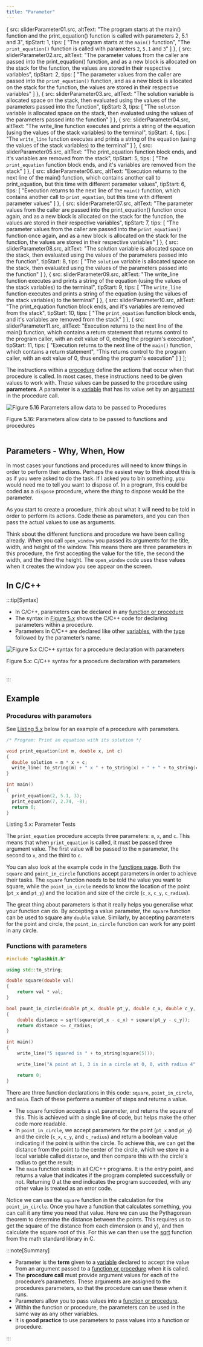 ```yaml
---
title: "Parameter"
---
```





  {
    src: sliderParameter01.src,
    altText: "The program starts at the main() function and the print_equation() function is called with parameters 2, 5.1 and 3",
    tipStart: 1,
    tips: [
      "The program starts at the <code>main()</code> function",
      "The <code>print_equation()</code> function is called with parameters <code>2</code>, <code>5.1</code> and <code>3</code>"
    ]
  },
  {
    src: sliderParameter02.src,
    altText: "The parameter values from the caller are passed into the print_equation() function, and as a new block is allocated on the stack for the function, the values are stored in their respective variables",
    tipStart: 2,
    tips: [
      "The parameter values from the caller are passed into the <code>print_equation()</code> function, and as a new block is allocated on the stack for the function, the values are stored in their respective variables"
    ]
  },
  {
    src: sliderParameter03.src,
    altText: "The solution variable is allocated space on the stack, then evaluated using the values of the parameters passed into the function",
    tipStart: 3,
    tips: [
      "The <code>solution</code> variable is allocated space on the stack, then evaluated using the values of the parameters passed into the function"
    ]
  },
  {
    src: sliderParameter04.src,
    altText: "The write_line function executes and prints a string of the equation (using the values of the stack variables) to the terminal",
    tipStart: 4,
    tips: [
      "The <code>write_line</code> function executes and prints a string of the equation (using the values of the stack variables) to the terminal"
    ]
  },
  {
    src: sliderParameter05.src,
    altText: "The print_equation function block ends, and it's variables are removed from the stack",
    tipStart: 5,
    tips: [
      "The <code>print_equation</code> function block ends, and it's variables are removed from the stack"
    ]
  },
  {
    src: sliderParameter06.src,
    altText: "Execution returns to the next line of the main() function, which contains another call to print_equation, but this time with different parameter values",
    tipStart: 6,
    tips: [
      "Execution returns to the next line of the <code>main()</code> function, which contains another call to <code>print_equation</code>, but this time with different parameter values"
    ]
  },
  {
    src: sliderParameter07.src,
    altText: "The parameter values from the caller are passed into the print_equation() function once again, and as a new block is allocated on the stack for the function, the values are stored in their respective variables",
    tipStart: 7,
    tips: [
      "The parameter values from the caller are passed into the <code>print_equation()</code> function once again, and as a new block is allocated on the stack for the function, the values are stored in their respective variables"
    ]
  },
  {
    src: sliderParameter08.src,
    altText: "The solution variable is allocated space on the stack, then evaluated using the values of the parameters passed into the function",
    tipStart: 8,
    tips: [
      "The <code>solution</code> variable is allocated space on the stack, then evaluated using the values of the parameters passed into the function"
    ]
  },
  {
    src: sliderParameter09.src,
    altText: "The write_line function executes and prints a string of the equation (using the values of the stack variables) to the terminal",
    tipStart: 9,
    tips: [
      "The <code>write_line</code> function executes and prints a string of the equation (using the values of the stack variables) to the terminal"
    ]
  },
  {
    src: sliderParameter10.src,
    altText: "The print_equation function block ends, and it's variables are removed from the stack",
    tipStart: 10,
    tips: [
      "The <code>print_equation</code> function block ends, and it's variables are removed from the stack"
    ]
  },
  {
    src: sliderParameter11.src,
    altText: "Execution returns to the next line of the main() function, which contains a return statement that returns control to the program caller, with an exit value of 0, ending the program's execution",
    tipStart: 11,
    tips: [
      "Execution returns to the next line of the <code>main()</code> function, which contains a return statement", "This returns control to the program caller, with an exit value of 0, thus ending the program's execution"
    ]
  }
];



The instructions within a [procedure](../01-procedures) define the actions that occur when that procedure is called. In most cases, these instructions need to be given values to work with. These values can be passed to the procedure using **parameters**. A parameter is a [variable](../../../../part-1-instructions/1-sequence-and-data/1-concepts/07-variable) that has its value set by an [argument](../../../../part-1-instructions/1-sequence-and-data/1-concepts/02-method#arguments) in the procedure call.

<a id="FigureParameter"></a>

![Figure 5.16 Parameters allow data to be passed to Procedures](./images/procedure-decl-with-params.png "Parameters allow data to be passed to Procedures")

<div class="caption"><span class="caption-figure-nbr">Figure 5.16: </span> Parameters allow data to be passed to functions and procedures</div> <br/>

## Parameters - Why, When, How

In most cases your functions and procedures will need to know things in order to perform their actions. Perhaps the easiest way to think about this is as if you were asked to do the task. If I asked you to bin something, you would need me to tell you want to dispose of. In a program, this could be coded as a `dispose` procedure, where the *thing* to dispose would be the parameter.

As you start to create a procedure, think about what it will need to be told in order to perform its actions. Code these as parameters, and you can then pass the actual values to use as arguments.

Think about the different functions and procedure we have been calling already. When you call `open_window` you passed its arguments for the title, width, and height of the window. This means there are three parameters in this procedure, the first accepting the value for the title, the second the width, and the third the height. The `open_window` code uses these values when it creates the window you see appear on the screen.

## In C/C++

:::tip[Syntax]

- In C/C++, parameters can be declared in any [function or procedure](../00-functions-and-procedures)
- The syntax in [Figure 5.x](#FigureParameterSyntax) shows the C/C++ code for declaring parameters within a procedure.
- Parameters in C/C++ are declared like other [variables](../../../../part-1-instructions/1-sequence-and-data/1-concepts/07-variable), with the [type](../../../../part-1-instructions/1-sequence-and-data/1-concepts/06-type) followed by the parameter’s name.

<a id="FigureParameterSyntax"></a>

![Figure 5.x C/C++ syntax for a procedure declaration with parameters](./images/procedure-decl-with-params.png "C/C++ Syntax for a procedure declaration with parameters")
<div class="caption"><span class="caption-figure-nbr">Figure 5.x: </span>C/C++ syntax for a procedure declaration with parameters</div><br/>

:::

## Example

### Procedures with parameters

See [Listing 5.x](#ListingParameters) below for an example of a procedure with parameters.

<a id="ListingParameters"></a>

```cpp
/* Program: Print an equation with its solution */

void print_equation(int m, double x, int c) 
{
  double solution = m * x + c;
  write_line( to_string(m) + " x " + to_string(x) + " + " + to_string(c) + " = " + to_string(solution));
}

int main() 
{
  print_equation(2, 5.1, 3);
  print_equation(7, 2.74, -8);
  return 0;
}
```
<div class="caption"><span class="caption-figure-nbr">Listing 5.x: </span>Parameter Tests</div>

The `print_equation` procedure accepts three parameters: `m`, `x`, and `c`. This means that when `print_equation` is called, it must be passed three argument value. The first value will be passed to the `m` parameter, the second to `x`, and the third to `c`.

You can also look at the example code in the [functions page](../04-function-decl). Both the `square` and `point_in_circle` functions accept parameters in order to achieve their tasks. The `square` function needs to be told the value you want to square, while the `point_in_circle` needs to know the location of the point (`pt_x` and `pt_y`) and the location and size of the circle (`c_x`, `c_y`, `c_radius`). 

The great thing about parameters is that it really helps you generalise what your function can do. By accepting a value parameter, the `square` function can be used to square any `double` value. Similarly, by accepting parameters for the point and circle, the `point_in_circle` function can work for any point in any circle.

<MySwiper client:only height="" images={sliderParameter}></MySwiper>

### Functions with parameters

```cpp
#include "splashkit.h"

using std::to_string;

double square(double val) 
{
    return val * val;
}

bool pount_in_circle(double pt_x, double pt_y, double c_x, double c_y, double c_radius)
{
    double distance = sqrt(square(pt_x - c_x) + square(pt_y - c_y));
    return distance <= c_radius;
}

int main()
{
    write_line("5 squared is " + to_string(square(5)));

    write_line("A point at 1, 3 is in a circle at 0, 0, with radius 4" + to_string(point_in_circle(1, 3, 0, 0, 4)) );

    return 0;
}
```

There are three function declarations in this code: `square`, `point_in_circle`, and `main`. Each of these performs a number of steps and returns a value. 

- The `square` function accepts a `val` parameter, and returns the square of this. This is achieved with a single line of code, but helps make the other code more readable.
- In `point_in_circle`, we accept parameters for the point (`pt_x` and `pt_y`) and the circle (`c_x`, `c_y`, and `c_radius`) and return a boolean value indicating if the point is within the circle. To achieve this, we can get the distance from the point to the center of the circle, which we store in a local variable called `distance`, and then compare this with the circle's radius to get the result;
- The `main` function exists in all C/C++ programs. It is the entry point, and returns a value that indicates if the program completed successfully or not. Returning 0 at the end indicates the program succeeded, with any other value is treated as an error code.

Notice we can use the `square` function in the calculation for the `point_in_circle`. Once you have a function that calculates something, you can call it any time you need that value. Here we can use the Pythagorean theorem to determine the distance between the points. This requires us to get the square of the distance from each dimension (x and y), and then calculate the square root of this. For this we can then use the [sqrt](https://en.cppreference.com/w/c/numeric/math/sqrt) function from the math standard library in C.

:::note[Summary]

- Parameter is the **term** given to a [variable](../12-variable) declared to accept the value from an argument passed to a [function or procedure](../00-functions-and-procedures) when it is called.
- The **procedure call** must provide argument values for each of the procedure’s parameters. These arguments are assigned to the procedures parameters, so that the procedure can use these when it runs.
- Parameters allow you to pass values into a [function or procedure](../00-functions-and-procedures). 
- Within the function or procedure, the parameters can be used in the same way as any other
variables.
- It is **good practice** to use parameters to pass values into a function or procedure.

:::
